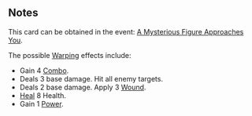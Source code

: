 {{Delete|A script mistake produced this file}}
{{CardPage
|quote = There's a lot of things going on in there...
|description = [[Warping]].<br/>[[Expend]], [[Sticky]]
|cost = 1
|character = Other
|rarity = Unique
|decktype = Battle
|cardtype = Item
|keywords = [[Warping]], [[Expend]], [[Sticky]]
}}

==Notes==
This card can be obtained in the event: [[A Mysterious Figure Approaches You]].

The possible [[Warping]] effects include:
*Gain 4 [[Combo]].
*Deals 3 base damage. Hit all enemy targets.
*Deals 2 base damage. Apply 3 [[Wound]].
*[[Heal]] 8 Health.
*Gain 1 [[Power]].